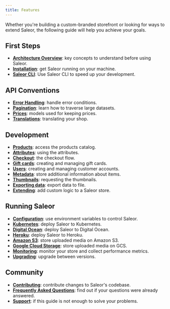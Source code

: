 ```yaml
---
title: Features
---
```


Whether you're building a custom-branded storefront or looking for ways to extend Saleor, the following guide will help you achieve your goals.

## First Steps

- [**Architecture Overview**](overview/architecture.mdx): key concepts to understand before using Saleor.
- [**Installation**](setup/docker-compose.mdx): get Saleor running on your machine.
- [**Saleor CLI**](cli.mdx): Use Saleor CLI to speed up your development.

## API Conventions

- [**Error Handling**](developer/api-conventions/error-handling.mdx): handle error conditions.
- [**Pagination**](developer/api-conventions/pagination.mdx): learn how to traverse large datasets.
- [**Prices**](developer/api-conventions/prices.mdx): models used for keeping prices.
- [**Translations**](developer/api-conventions/translations.mdx): translating your shop.

## Development

- [**Products**](developer/products.mdx): access the products catalog.
- [**Attributes**](developer/attributes.mdx): using the attributes.
- [**Checkout**](developer/checkout.mdx): the checkout flow.
- [**Gift cards**](developer/gift-cards.mdx): creating and managing gift cards.
- [**Users**](developer/users.mdx): creating and managing customer accounts.
- [**Metadata**](developer/metadata.mdx): store additional information about items.
- [**Thumbnails**](developer/thumbnails.mdx): requesting the thumbnails.
- [**Exporting data**](developer/export/export-overview.mdx): export data to file.
- [**Extending**](developer/extending.mdx): add custom logic to a Saleor store.

## Running Saleor

- [**Configuration**](setup/configuration.mdx): use environment variables to control Saleor.
- [**Kubernetes**](setup/deploy-kubernetes.mdx): deploy Saleor to Kubernetes.
- [**Digital Ocean**](setup/deploy-do.mdx): deploy Saleor to Digital Ocean.
- [**Heroku**](setup/deploy-heroku.mdx): deploy Saleor to Heroku.
- [**Amazon S3**](setup/media-s3.mdx): store uploaded media on Amazon S3.
- [**Google Cloud Storage**](setup/media-gcs.mdx): store uploaded media on GCS.
- [**Monitoring**](setup/monitoring-sentry.mdx): monitor your store and collect performance metrics.
- [**Upgrading**](setup/upgrading.mdx): upgrade between versions.

## Community

- [**Contributing**](developer/community/contributing.mdx): contribute changes to Saleor's codebase.
- [**Frequently Asked Questions**](developer/community/faq.mdx): find out if your questions were already answered.
- [**Support**](developer/community/support.mdx): if this guide is not enough to solve your problems.
